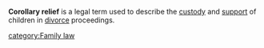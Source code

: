 '''Corollary relief''' is a legal term used to describe the [[child custody|custody]] and [[child support|support]] of children in [[divorce]] proceedings.

[[category:Family law]]
{{Law-stub}}